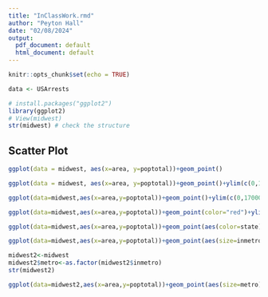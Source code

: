 ```yaml
---
title: "InClassWork.rmd"
author: "Peyton Hall"
date: "02/08/2024"
output:
  pdf_document: default
  html_document: default
---
```


```r
knitr::opts_chunk$set(echo = TRUE)
```

```r
data <- USArrests
```

```r
# install.packages("ggplot2")
library(ggplot2)
# View(midwest)
str(midwest) # check the structure
```


## Scatter Plot
```r
ggplot(data = midwest, aes(x=area, y=poptotal))+geom_point()
```

```r
ggplot(data = midwest, aes(x=area, y=poptotal))+geom_point()+ylim(c(0,170000))
```

```r
ggplot(data=midwest,aes(x=area,y=poptotal))+geom_point()+ylim(c(0,170000))+labs(x="Area", y="Total Population", title = "Relationship Between Area and The Total Population")
```

```r
ggplot(data=midwest,aes(x=area,y=poptotal))+geom_point(color="red")+ylim(c(0,170000))+labs(x="Area", y="Total Population", title = "Relationship Between Area and The Total Population")
```

```r
ggplot(data=midwest,aes(x=area,y=poptotal))+geom_point(aes(color=state))+ylim(c(0,170000))+labs(x="Area", y="Total Population", title = "Relationship Between Area and The Total Population")
```

```r
ggplot(data=midwest,aes(x=area,y=poptotal))+geom_point(aes(size=inmetro))+ylim(c(0,170000))+labs(x="Area", y="Total Population", title = "Relationship Between Area and The Total Population")
```

```r

midwest2<-midwest
midwest2$metro<-as.factor(midwest2$inmetro)
str(midwest2)

ggplot(data=midwest2,aes(x=area,y=poptotal))+geom_point(aes(size=metro))+ylim(c(0,170000))+labs(x="Area", y="Total Population", title = "Relationship Between Area and The Total Population")
```

